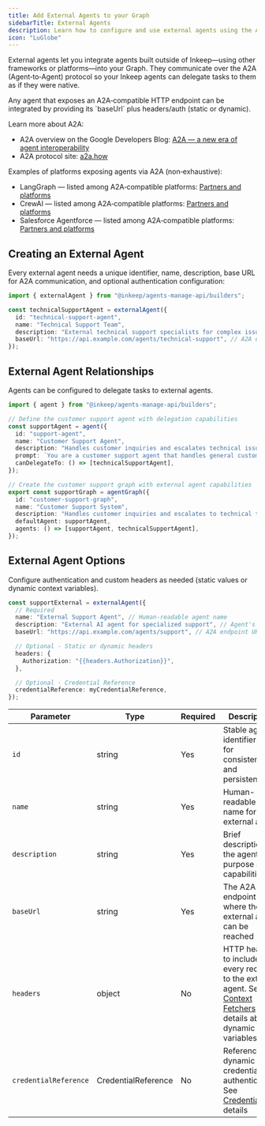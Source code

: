 ```yaml
---
title: Add External Agents to your Graph
sidebarTitle: External Agents
description: Learn how to configure and use external agents using the A2A protocol
icon: "LuGlobe"
---
```


External agents let you integrate agents built outside of Inkeep—using other frameworks or platforms—into your Graph. They communicate over the A2A (Agent‑to‑Agent) protocol so your Inkeep agents can delegate tasks to them as if they were native.

<Note>
  Any agent that exposes an A2A‑compatible HTTP endpoint can be integrated by providing its `baseUrl` plus headers/auth (static or dynamic).
</Note>

Learn more about A2A:
- A2A overview on the Google Developers Blog: [A2A — a new era of agent interoperability](https://developers.googleblog.com/en/a2a-a-new-era-of-agent-interoperability/)
- A2A protocol site: [a2a.how](https://a2a.how/)

Examples of platforms exposing agents via A2A (non‑exhaustive):
- LangGraph — listed among A2A‑compatible platforms: [Partners and platforms](https://google-a2a.wiki/agents-platforms/)
- CrewAI — listed among A2A‑compatible platforms: [Partners and platforms](https://google-a2a.wiki/agents-platforms/)
- Salesforce Agentforce — listed among A2A‑compatible platforms: [Partners and platforms](https://google-a2a.wiki/agents-platforms/)

## Creating an External Agent

Every external agent needs a unique identifier, name, description, base URL for A2A communication, and optional authentication configuration:

```typescript
import { externalAgent } from "@inkeep/agents-manage-api/builders";

const technicalSupportAgent = externalAgent({
  id: "technical-support-agent",
  name: "Technical Support Team",
  description: "External technical support specialists for complex issues",
  baseUrl: "https://api.example.com/agents/technical-support", // A2A endpoint
});
```

## External Agent Relationships

Agents can be configured to delegate tasks to external agents.

```typescript
import { agent } from "@inkeep/agents-manage-api/builders";

// Define the customer support agent with delegation capabilities
const supportAgent = agent({
  id: "support-agent",
  name: "Customer Support Agent",
  description: "Handles customer inquiries and escalates technical issues",
  prompt: `You are a customer support agent that handles general customer inquiries.`,
  canDelegateTo: () => [technicalSupportAgent],
});

// Create the customer support graph with external agent capabilities
export const supportGraph = agentGraph({
  id: "customer-support-graph",
  name: "Customer Support System",
  description: "Handles customer inquiries and escalates to technical teams when needed",
  defaultAgent: supportAgent,
  agents: () => [supportAgent, technicalSupportAgent],
});
```

## External Agent Options

Configure authentication and custom headers as needed (static values or dynamic context variables).

```typescript
const supportExternal = externalAgent({
  // Required
  name: "External Support Agent", // Human-readable agent name
  description: "External AI agent for specialized support", // Agent's purpose
  baseUrl: "https://api.example.com/agents/support", // A2A endpoint URL

  // Optional - Static or dynamic headers
  headers: {
    Authorization: "{{headers.Authorization}}",
  },

  // Optional - Credential Reference
  credentialReference: myCredentialReference,
});
```

| Parameter             | Type                | Required | Description                                                                                                                                                     |
| --------------------- | ------------------- | -------- | --------------------------------------------------------------------------------------------------------------------------------------------------------------- |
| `id`                  | string              | Yes      | Stable agent identifier used for consistency and persistence                                                                                                    |
| `name`                | string              | Yes      | Human-readable name for the external agent                                                                                                                      |
| `description`         | string              | Yes      | Brief description of the agent's purpose and capabilities                                                                                                       |
| `baseUrl`             | string              | Yes      | The A2A endpoint URL where the external agent can be reached                                                                                                    |
| `headers`             | object              | No       | HTTP headers to include with every request to the external agent. See [Context Fetchers](/typescript-sdk/context-fetchers) for details about dynamic variables. |
| `credentialReference` | CredentialReference | No       | Reference to dynamic credentials for authentication. See [Credentials](/typescript-sdk/credentials) for details                                                 |